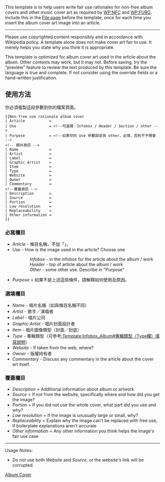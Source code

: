 {{Documentation subpage}}
<!-- 在本行下編輯模板說明 -->
This template is to help users write fair use rationales for non-free album covers and other music cover art as required by [[Wikipedia:Non-free content|WP:NFC]] and [[Wikipedia:Non-free use rationale guideline|WP:FURG]]. Include this in the [[Help:File page|File page]] before the {{tl|Non-free album cover}} template, once for each time you insert the album cover art image into an article.

----

Please use copyrighted content responsibly and in accordance with Wikipedia policy. A template alone does not make cover art fair to use. It merely helps you state why you think it is appropriate.  

This template is optimized for album cover art used in the article about the album. Other contexts may work, but it may not. Before saving, try the "preview" feature to review the text produced by this template. Be sure the language is true and complete. If not consider using the override fields or a hand-written justification.

== 使用方法 ==
你必須複製這段參數到你的檔案頁面。
<pre>
{{Non-free use rationale album cover
| Article           = 
| Use               = <!--可選擇：Infobox / Header / Section / other -->
| Purpose           = <!--如果你的 Use 參數設定為 other，必填，否則不予理會 -->
<!-- 額外資訊 -->
| Name              = 
| Artist            = 
| Label             = 
| Graphic Artist    = 
| Item              = 
| Type              = 
| Website           = 
| Owner             = 
| Commentary        = 
<!--覆蓋資訊 -->
| Description       = 
| Source            = 
| Portion           = 
| Low resolution    = 
| Replaceability    = 
| Other information = 
}}
</pre>

=== 必寫欄目 ===
*''Article'' - 條目名稱，不加「[[ ]]」。
*''Use'' - How is the image used in the article?  Choose one
::''Infobox'' - in the infobox for the article about the album / work
::''Header'' - top of article about the album / work
::''Other'' - some other use. Describe in "Purpose"
*''Purpose'' = 如果不是上述這些條件，請解釋如何使用及原因。
=== 選填欄目 ===
*''Name'' - 唱片名稱（如與條目名稱不同）
*''Artist'' - 歌手／演唱者
*''Label'' - 唱片公司
*''Graphic Artist'' - 唱片封面設計者
*''Item'' - 唱片圖像類型（封面／封底）
*''Type'' - 專輯類型（可參考[[:Template:Infobox_Album#專輯類型（Type欄）填寫說明]]）
*''Website'' - If taken from the web, where?
*''Owner'' - 版權持有者
*''Commentary'' - Discuss any commentary in the article about the cover art itself.
=== 覆蓋欄目 ===
*''Description'' = Additional information about album or artwork
*''Source'' = If not from the website, specifically where and how did you get the image?
*''Portion'' = If you did not use the whole cover, what part did you use and why?
*''Low resolution'' = If the image is unusually large or small, why?
*''Replaceability'' = Explain why the image can't be replaced with free use, if boilerplate explanations aren't accurate
*''Other information'' = Any other information you think helps the image's fair use case
----
Usage Notes:
*Do not use both ''Website'' and ''Source'', or the website's link will be corrupted.

<includeonly>
<!-- 本行下加入模板的分類 -->
[[Category:非自由檔案文件依據模板|Album Cover]]
</includeonly>